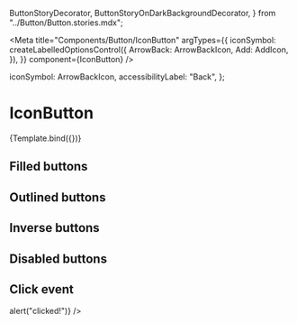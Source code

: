   ButtonStoryDecorator,
  ButtonStoryOnDarkBackgroundDecorator,
} from "../Button/Button.stories.mdx";

<Meta
  title="Components/Button/IconButton"
  argTypes={{
    iconSymbol: createLabelledOptionsControl({
      ArrowBack: ArrowBackIcon,
      Add: AddIcon,
    }),
  }}
  component={IconButton}
/>

  iconSymbol: ArrowBackIcon,
  accessibilityLabel: "Back",
};


# IconButton

<Canvas>
  <Story name="Default" args={{ ...sharedIconButtonProps }}>
    {Template.bind({})}
  </Story>
</Canvas>

## Filled buttons

<Canvas>
  <Story name="FilledButtons" decorators={[ButtonStoryDecorator]}>
    <IconButton {...sharedIconButtonProps} />
    <IconButton color="secondary" {...sharedIconButtonProps} />
    <IconButton color="success" {...sharedIconButtonProps} />
    <IconButton color="warning" {...sharedIconButtonProps} />
    <IconButton color="neutral" {...sharedIconButtonProps} />
  </Story>
</Canvas>

## Outlined buttons

<Canvas>
  <Story name="OutlinedButtons" decorators={[ButtonStoryDecorator]}>
    <IconButton variant="outlined" {...sharedIconButtonProps} />
    <IconButton
      color="secondary"
      variant="outlined"
      {...sharedIconButtonProps}
    />
    <IconButton color="support" variant="outlined" {...sharedIconButtonProps} />
  </Story>
</Canvas>

## Inverse buttons

<Canvas>
  <Story
    name="InverseButton"
    decorators={[ButtonStoryOnDarkBackgroundDecorator]}
  >
    <IconButton color="inverse" variant="outlined" {...sharedIconButtonProps} />
  </Story>
</Canvas>

## Disabled buttons

<Canvas>
  <Story name="DisabledButtons" decorators={[ButtonStoryDecorator]}>
    <IconButton {...sharedIconButtonProps} isDisabled />
    <IconButton variant="outlined" {...sharedIconButtonProps} isDisabled />
  </Story>
</Canvas>

## Click event

<Canvas>
  <Story name="ClickEvent" decorators={[ButtonStoryDecorator]}>
    <IconButton {...sharedIconButtonProps} onPress={() => alert("clicked!")} />
  </Story>
</Canvas>

<ArgsTable story="Default" />
